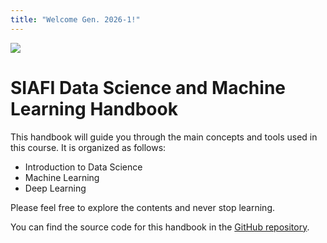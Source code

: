 ```yaml
---
title: "Welcome Gen. 2026-1!"
---
```


![](images/SIAFI.png)

# SIAFI Data Science and Machine Learning Handbook

This handbook will guide you through the main concepts and tools used in this course. It is organized as follows:

- Introduction to Data Science
- Machine Learning
- Deep Learning

Please feel free to explore the contents and never stop learning.

You can find the source code for this handbook in the [GitHub repository](https://github.com/emilianodesu/SIAFI-2026-1).
